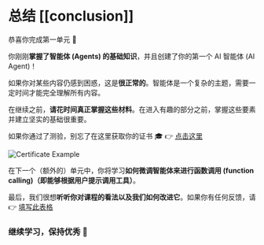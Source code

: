 # 总结 [[conclusion]]

恭喜你完成第一单元 🥳

你刚刚**掌握了智能体 (Agents) 的基础知识**，并且创建了你的第一个 AI 智能体 (AI Agent)！

如果你对某些内容仍感到困惑，这是**很正常的**。智能体是一个复杂的主题，需要一定时间才能完全理解所有内容。

在继续之前，**请花时间真正掌握这些材料**。在进入有趣的部分之前，掌握这些要素并建立坚实的基础很重要。

如果你通过了测验，别忘了在这里获取你的证书 🎓 👉 [点击这里](https://huggingface.co/spaces/agents-course/unit1-certification-app)

<img src="https://huggingface.co/datasets/agents-course/course-images/resolve/main/en/unit1/certificate-example.jpg" alt="Certificate Example"/>

在下一个（额外的）单元中，你将学习**如何微调智能体来进行函数调用 (function calling)（即能够根据用户提示调用工具）**。

最后，我们很想**听听你对课程的看法以及我们如何改进它**。如果你有任何反馈，请 👉 [填写此表格](https://docs.google.com/forms/d/e/1FAIpQLSe9VaONn0eglax0uTwi29rIn4tM7H2sYmmybmG5jJNlE5v0xA/viewform?usp=dialog)

### 继续学习，保持优秀 🤗